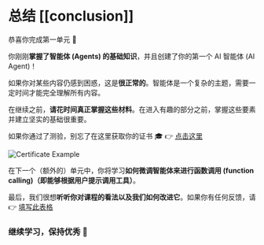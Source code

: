 # 总结 [[conclusion]]

恭喜你完成第一单元 🥳

你刚刚**掌握了智能体 (Agents) 的基础知识**，并且创建了你的第一个 AI 智能体 (AI Agent)！

如果你对某些内容仍感到困惑，这是**很正常的**。智能体是一个复杂的主题，需要一定时间才能完全理解所有内容。

在继续之前，**请花时间真正掌握这些材料**。在进入有趣的部分之前，掌握这些要素并建立坚实的基础很重要。

如果你通过了测验，别忘了在这里获取你的证书 🎓 👉 [点击这里](https://huggingface.co/spaces/agents-course/unit1-certification-app)

<img src="https://huggingface.co/datasets/agents-course/course-images/resolve/main/en/unit1/certificate-example.jpg" alt="Certificate Example"/>

在下一个（额外的）单元中，你将学习**如何微调智能体来进行函数调用 (function calling)（即能够根据用户提示调用工具）**。

最后，我们很想**听听你对课程的看法以及我们如何改进它**。如果你有任何反馈，请 👉 [填写此表格](https://docs.google.com/forms/d/e/1FAIpQLSe9VaONn0eglax0uTwi29rIn4tM7H2sYmmybmG5jJNlE5v0xA/viewform?usp=dialog)

### 继续学习，保持优秀 🤗